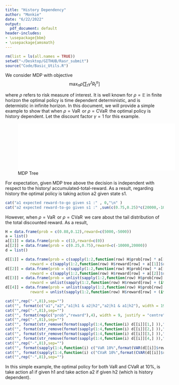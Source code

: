 ```yaml
---
title: "History Dependency"
author: "Monkie"
date: "6/22/2022"
output:
  pdf_document: default
header-includes:
- \usepackage{bbm}
- \usepackage{amsmath}
---
```


```r
rm(list = ls(all.names = TRUE))
setwd("~/Desktop/GITHUB/Rasr_submit")
source("Code/Basic_Utils.R")
```

We consider MDP with objective 
$$
\max_\pi \rho[\sum_t \gamma^t R_t^\pi]
$$

where $\rho$ refers to risk measure of interest. It is well known for $\rho = \mathbb{E}$ in finite horizon the optimal policy is time dependent deterministic, and is determistic in infinite horizon. In this document, we will provide a simple example to show that when $\rho = \operatorname{VaR}$ or $\rho = \operatorname{CVaR}$ the optimal policy is history dependent. Let the discount factor $\gamma = 1$ for this example.

![MDP Tree](ActionTree.pdf){width=500px}

For expectation, given MDP tree above the decision is independent with respect to the history/ accumulated-total-reward. As a result, regarding history the optimal policy is taking action a2 given state s1.

```r
cat("a1 expected reward-to-go given s1 :" , 0,"\n" )
cat("a2 expected reward-to-go given s1 :" ,sum(c(0.75,0.25)*c(20000,-10000)) ,"\n")
```

However, when $\rho = \operatorname{VaR}$ or $\rho = \operatorname{CVaR}$ we care about the tail distribution of the total discounted reward. As a result,

```r
H = data.frame(prob = c(0.88,0.12),reward=c(5000,-5000))
a = list()
a[[1]] = data.frame(prob = c(1),reward=c(0))
a[[2]] = data.frame(prob = c(0.25,0.75),reward=c(-10000,20000))
d = list()
```

```r
d[[1]] = data.frame(prob = c(sapply(1:2,function(row) H$prob[row] * a[[1]]$prob )),
           reward = c(sapply(1:2,function(row) H$reward[row] + a[[1]]$reward )) )
d[[2]] = data.frame(prob = c(sapply(1:2,function(row) H$prob[row] * a[[2]]$prob )),
           reward = c(sapply(1:2,function(row) H$reward[row] + a[[2]]$reward )) )
d[[3]] = data.frame(prob = unlist(sapply(1:2,function(row) H$prob[row] * (if(row==1) a[[1]]$prob else a[[2]]$prob) )),
           reward = unlist(sapply(1:2,function(row) H$reward[row] + (if(row==1) a[[1]]$reward else a[[2]]$reward) )) )
d[[4]] = data.frame(prob = unlist(sapply(1:2,function(row) H$prob[row] * (if(row==2) a[[1]]$prob else a[[2]]$prob) )),
           reward = unlist(sapply(1:2,function(row) H$reward[row] + (if(row==2) a[[1]]$reward else a[[2]]$reward) )) )
```


```r
cat("",rep("-",81),sep="")
cat("", format(c("a1","a2","a1|h1 & a2|h2","a2|h1 & a1|h2"), width = 19, justify = "centre"),"",sep="|")
cat("",rep("-",81),sep="")
cat("", format(rep(c("prob","reward"),4), width = 9, justify = "centre"),"",sep="|")
cat("",rep("-",81),sep="")
cat("", format(str_remove(format(sapply(1:4,function(i) d[[i]][1,] )),"NA"), width = 9, justify = "centre"),"",sep="|")
cat("", format(str_remove(format(sapply(1:4,function(i) d[[i]][2,] )),"NA"), width = 9, justify = "centre"),"",sep="|")
cat("", format(str_remove(format(sapply(1:4,function(i) d[[i]][3,] )),"NA"), width = 9, justify = "centre"),"",sep="|")
cat("", format(str_remove(format(sapply(1:4,function(i) d[[i]][4,] )),"NA"), width = 9, justify = "centre"),"",sep="|")
cat("",rep("-",81),sep="")
cat("", format(sapply(1:4,function(i) c("VaR 10%",format(VAR(d[[i]]$reward, theta = 0.1,prob = d[[i]]$prob))) ), width = 9, justify = "centre"),"",sep="|")
cat("", format(sapply(1:4,function(i) c("CVaR 10%",format(CVAR(d[[i]]$reward, theta = 0.1,prob = d[[i]]$prob))) ), width = 9, justify = "centre"),"",sep="|")
cat("",rep("-",81),sep="")
```



In this simple example, the optimal policy for both VaR and CVaR at $10\%$, is take action a1 if given h1 and take action a2 if given h2 (which is history dependent).

